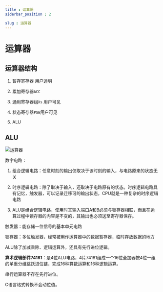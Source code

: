 ```yaml
---
title : 运算器
siderbar_position : 2

slug : 运算器
---
```

# 运算器

## 运算器结构

1. 暂存寄存器 用户透明

2. 累加寄存器`ACC`

3. 通用寄存器组`Xs` 用户可见

4. 状态寄存器`PSW`用户可见

5. ALU

## ALU

![运算器](../../@asset/运算器.jpeg)

数字电路：

1. 组合逻辑电路：任意时刻的输出仅取决于该时刻的输入，与电路原来的状态无关

2. 时序逻辑电路：除了取决于输入，还取决于电路原有的状态。时序逻辑电路具有记忆，触发器，可以记录迁移可的输出状态，CPU就是一种复杂的时序逻辑电路

3. ALU是组合逻辑电路，使用时其输入端口A和B必须与锁存器相联，而且在运算过程中锁存器的内容是不变的，其输出也必须送至寄存器保存。

触发器：能存储一位信号的基本单元电路

锁存器：多位触发器，经常被用作运算器中的数据暂存器，临时存放数据的地方

ALU除了加减乘除、逻辑运算外，还具有先行进位逻辑。

**算术逻辑部件74181**：是4位ALU电路，4片74181组成一个16位全加器按4位一组的单重分组跳跃进位链，完成16种算数运算和16种逻辑运算。

串行运算器不存在先行进位。

C语言格式转换不会动位值。





